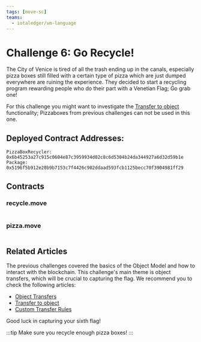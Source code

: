 ```yaml
---
tags: [move-sc]
teams:
  - iotaledger/vm-language
---
```


# Challenge 6: Go Recycle!

The City of Venice is tired of all the trash ending up in the canals, especially pizza boxes still filled with a certain type of pizza which are just dumped everywhere are ruining the experience. They decided to start a recycling program rewarding people who do their part with a Venetian Flag; Go grab one! 

For this challenge you might want to investigate the [Transfer to object](../iota-101/objects/transfers/transfer-to-object.mdx) functionality; Pizzaboxes from previous challenges can not be used in this one. 

## Deployed Contract Addresses:
```
PizzaBoxRecycler: 0x6b45253a27c915c0604e87c3959934d02c8c6d5304b24da344927a6d32d59b1e
Package: 0x5196f5b912e20b9b7153c7f4426c902ddaad593fcb1125becc70f3904981ff29
```

## Contracts

### recycle.move
```move file=<rootDir>/docs/examples/move/ctf/challenge_6/sources/recycle.move
```

### pizza.move
```move file=<rootDir>/docs/examples/move/ctf/challenge_6/sources/pizza.move
```


## Related Articles

The previous challenges covered the basics of the Object Model and how to interact with the blockchain. This challenge's main theme is object transfers, which will be crucial to capturing the flag.
We recommend you to check the following articles:

- [Object Transfers](../iota-101/objects/transfers/)
- [Transfer to object](../iota-101/objects/transfers/transfer-to-object.mdx)
- [Custom Transfer Rules](../iota-101/objects/transfers/custom-rules.mdx)



Good luck in capturing your sixth flag!

:::tip
Make sure you recycle enough pizza boxes!
:::

<ChallengeVerifier expectedObjectType="0x5196f5b912e20b9b7153c7f4426c902ddaad593fcb1125becc70f3904981ff29::recycle::Flag" challengeNumber="6" nftName="Go_Recycle"/>